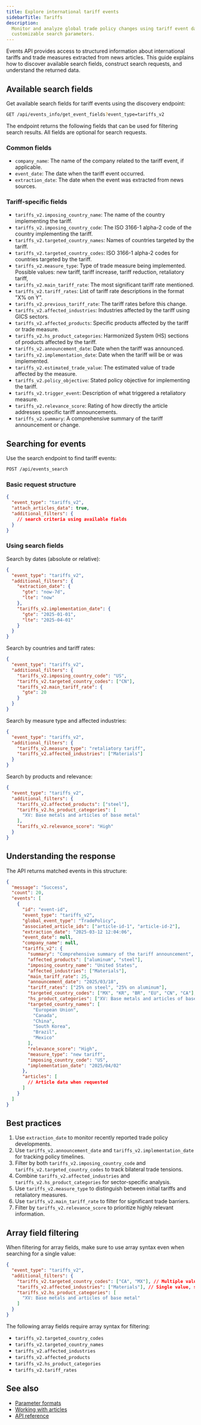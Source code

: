 ```yaml
---
title: Explore international tariff events
sidebarTitle: Tariffs
description:
  Monitor and analyze global trade policy changes using tariff event data with
  customizable search parameters.
---
```


Events API provides access to structured information about international tariffs
and trade measures extracted from news articles. This guide explains how to
discover available search fields, construct search requests, and understand the
returned data.

## Available search fields

Get available search fields for tariff events using the discovery endpoint:

```bash
GET /api/events_info/get_event_fields?event_type=tariffs_v2
```

The endpoint returns the following fields that can be used for filtering search
results. All fields are optional for search requests.

### Common fields

- `company_name`: The name of the company related to the tariff event, if
  applicable.
- `event_date`: The date when the tariff event occurred.
- `extraction_date`: The date when the event was extracted from news sources.

### Tariff-specific fields

- `tariffs_v2.imposing_country_name`: The name of the country implementing the
  tariff.
- `tariffs_v2.imposing_country_code`: The ISO 3166-1 alpha-2 code of the country
  implementing the tariff.
- `tariffs_v2.targeted_country_names`: Names of countries targeted by the
  tariff.
- `tariffs_v2.targeted_country_codes`: ISO 3166-1 alpha-2 codes for countries
  targeted by the tariff.
- `tariffs_v2.measure_type`: Type of trade measure being implemented. Possible
  values: new tariff, tariff increase, tariff reduction, retaliatory tariff,
- `tariffs_v2.main_tariff_rate`: The most significant tariff rate mentioned.
- `tariffs_v2.tariff_rates`: List of tariff rate descriptions in the format "X%
  on Y".
- `tariffs_v2.previous_tariff_rate`: The tariff rates before this change.
- `tariffs_v2.affected_industries`: Industries affected by the tariff using GICS
  sectors.
- `tariffs_v2.affected_products`: Specific products affected by the tariff or
  trade measure.
- `tariffs_v2.hs_product_categories`: Harmonized System (HS) sections of
  products affected by the tariff.
- `tariffs_v2.announcement_date`: Date when the tariff was announced.
- `tariffs_v2.implementation_date`: Date when the tariff will be or was
  implemented.
- `tariffs_v2.estimated_trade_value`: The estimated value of trade affected by
  the measure.
- `tariffs_v2.policy_objective`: Stated policy objective for implementing the
  tariff.
- `tariffs_v2.trigger_event`: Description of what triggered a retaliatory
  measure.
- `tariffs_v2.relevance_score`: Rating of how directly the article addresses
  specific tariff announcements.
- `tariffs_v2.summary`: A comprehensive summary of the tariff announcement or
  change.

## Searching for events

Use the search endpoint to find tariff events:

```bash
POST /api/events_search
```

### Basic request structure

```json
{
  "event_type": "tariffs_v2",
  "attach_articles_data": true,
  "additional_filters": {
    // search criteria using available fields
  }
}
```

### Using search fields

Search by dates (absolute or relative):

```json
{
  "event_type": "tariffs_v2",
  "additional_filters": {
    "extraction_date": {
      "gte": "now-7d",
      "lte": "now"
    },
    "tariffs_v2.implementation_date": {
      "gte": "2025-01-01",
      "lte": "2025-04-01"
    }
  }
}
```

Search by countries and tariff rates:

```json
{
  "event_type": "tariffs_v2",
  "additional_filters": {
    "tariffs_v2.imposing_country_code": "US",
    "tariffs_v2.targeted_country_codes": ["CN"],
    "tariffs_v2.main_tariff_rate": {
      "gte": 20
    }
  }
}
```

Search by measure type and affected industries:

```json
{
  "event_type": "tariffs_v2",
  "additional_filters": {
    "tariffs_v2.measure_type": "retaliatory tariff",
    "tariffs_v2.affected_industries": ["Materials"]
  }
}
```

Search by products and relevance:

```json
{
  "event_type": "tariffs_v2",
  "additional_filters": {
    "tariffs_v2.affected_products": ["steel"],
    "tariffs_v2.hs_product_categories": [
      "XV: Base metals and articles of base metal"
    ],
    "tariffs_v2.relevance_score": "High"
  }
}
```

## Understanding the response

The API returns matched events in this structure:

```json
{
  "message": "Success",
  "count": 20,
  "events": [
    {
      "id": "event-id",
      "event_type": "tariffs_v2",
      "global_event_type": "TradePolicy",
      "associated_article_ids": ["article-id-1", "article-id-2"],
      "extraction_date": "2025-03-12 12:04:06",
      "event_date": null,
      "company_name": null,
      "tariffs_v2": {
        "summary": "Comprehensive summary of the tariff announcement",
        "affected_products": ["aluminum", "steel"],
        "imposing_country_name": "United States",
        "affected_industries": ["Materials"],
        "main_tariff_rate": 25,
        "announcement_date": "2025/03/18",
        "tariff_rates": ["25% on steel", "25% on aluminum"],
        "targeted_country_codes": ["MX", "KR", "BR", "EU", "CN", "CA"],
        "hs_product_categories": ["XV: Base metals and articles of base metal"],
        "targeted_country_names": [
          "European Union",
          "Canada",
          "China",
          "South Korea",
          "Brazil",
          "Mexico"
        ],
        "relevance_score": "High",
        "measure_type": "new tariff",
        "imposing_country_code": "US",
        "implementation_date": "2025/04/02"
      },
      "articles": [
        // Article data when requested
      ]
    }
  ]
}
```

## Best practices

1. Use `extraction_date` to monitor recently reported trade policy developments.
2. Use `tariffs_v2.announcement_date` and `tariffs_v2.implementation_date` for
   tracking policy timelines.
3. Filter by both `tariffs_v2.imposing_country_code` and
   `tariffs_v2.targeted_country_codes` to track bilateral trade tensions.
4. Combine `tariffs_v2.affected_industries` and
   `tariffs_v2.hs_product_categories` for sector-specific analysis.
5. Use `tariffs_v2.measure_type` to distinguish between initial tariffs and
   retaliatory measures.
6. Use `tariffs_v2.main_tariff_rate` to filter for significant trade barriers.
7. Filter by `tariffs_v2.relevance_score` to prioritize highly relevant
   information.

## Array field filtering

When filtering for array fields, make sure to use array syntax even when
searching for a single value:

```json
{
  "event_type": "tariffs_v2",
  "additional_filters": {
    "tariffs_v2.targeted_country_codes": ["CA", "MX"], // Multiple values
    "tariffs_v2.affected_industries": ["Materials"], // Single value, still using array
    "tariffs_v2.hs_product_categories": [
      "XV: Base metals and articles of base metal"
    ]
  }
}
```

The following array fields require array syntax for filtering:

- `tariffs_v2.targeted_country_codes`
- `tariffs_v2.targeted_country_names`
- `tariffs_v2.affected_industries`
- `tariffs_v2.affected_products`
- `tariffs_v2.hs_product_categories`
- `tariffs_v2.tariff_rates`

## See also

- [Parameter formats](/v3/events/overview/parameter-formats)
- [Working with articles](/v3/events/overview/working-with-articles)
- [API reference](/v3/events/endpoints)
